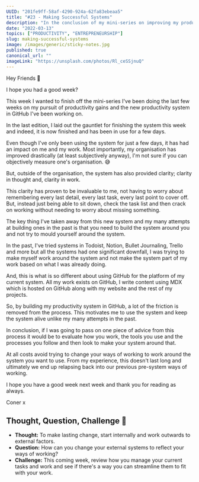 ```yaml
---
UUID: "201fe9ff-58af-4290-924a-62fa83ebeaa5"
title: "#23 - Making Successful Systems"
description: "In the conclusion of my mini-series on improving my productivity, this week I discuss the new system I completed and the benefits it's offered me."
date: "2022-03-13"
topics: ["PRODUCTIVITY", "ENTREPRENEURSHIP"]
slug: making-successful-systems
image: /images/generic/sticky-notes.jpg
published: true
canonical_url: ""
imageLink: "https://unsplash.com/photos/Rl_ceSSjnuQ"
---
```


Hey Friends 👋

I hope you had a good week?

This week I wanted to finish off the mini-series I've been doing the last few weeks on my pursuit of productivity gains and the new productivity system in GitHub I've been working on.

In the last edition, I laid out the gauntlet for finishing the system this week and indeed, it is now finished and has been in use for a few days.

Even though I've only been using the system for just a few days, it has had an impact on me and my work. Most importantly, my organisation has improved drastically (at least subjectively anyway), I'm not sure if you can objectively measure one's organisation. 😅

But, outside of the organisation, the system has also provided clarity; clarity in thought and, clarity in work.

This clarity has proven to be invaluable to me, not having to worry about remembering every last detail, every last task, every last point to cover off. But, instead just being able to sit down, check the task list and then crack on working without needing to worry about missing something.

The key thing I've taken away from this new system and my many attempts at building ones in the past is that you need to build the system around you and not try to mould yourself around the system.

In the past, I've tried systems in Todoist, Notion, Bullet Journaling, Trello and more but all the systems had one significant downfall, I was trying to make myself work around the system and not make the system part of my work based on what I was already doing.

And, this is what is so different about using GitHub for the platform of my current system. All my work exists on GitHub, I write content using MDX which is hosted on GitHub along with my website and the rest of my projects.

So, by building my productivity system in GitHub, a lot of the friction is removed from the process. This motivates me to use the system and keep the system alive unlike my many attempts in the past.

In conclusion, if I was going to pass on one piece of advice from this process it would be to evaluate how you work, the tools you use and the processes you follow and then look to make your system around that.

At all costs avoid trying to change your ways of working to work around the system you want to use. From my experience, this doesn't last long and ultimately we end up relapsing back into our previous pre-system ways of working.

I hope you have a good week next week and thank you for reading as always.

Coner x

## Thought, Question, Challenge 🤔

- **Thought:** To make lasting change, start internally and work outwards to external factors.
- **Question:** How can you change your external systems to reflect your ways of working?
- **Challenge:** This coming week, review how you manage your current tasks and work and see if there's a way you can streamline them to fit with your work.
